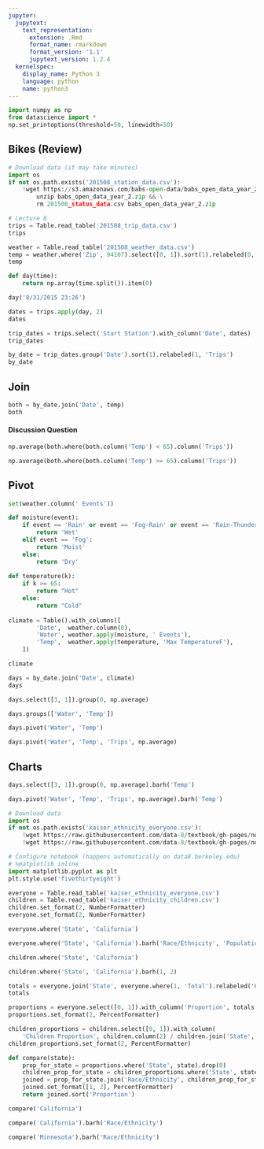 ```yaml
---
jupyter:
  jupytext:
    text_representation:
      extension: .Rmd
      format_name: rmarkdown
      format_version: '1.1'
      jupytext_version: 1.2.4
  kernelspec:
    display_name: Python 3
    language: python
    name: python3
---
```


```python
import numpy as np
from datascience import *
np.set_printoptions(threshold=50, linewidth=50)
```

## Bikes (Review)

```python
# Download data (it may take minutes)
import os
if not os.path.exists('201508_station_data.csv'):
    !wget https://s3.amazonaws.com/babs-open-data/babs_open_data_year_2.zip && \
        unzip babs_open_data_year_2.zip && \
        rm 201508_status_data.csv babs_open_data_year_2.zip
```

```python
# Lecture 8
trips = Table.read_table('201508_trip_data.csv')
trips
```

```python
weather = Table.read_table('201508_weather_data.csv')
temp = weather.where('Zip', 94107).select([0, 1]).sort(1).relabeled(0, 'Date').relabeled(1, 'Temp')
temp
```

```python
def day(time):
    return np.array(time.split()).item(0)

day('8/31/2015 23:26')
```

```python
dates = trips.apply(day, 2)
dates
```

```python
trip_dates = trips.select('Start Station').with_column('Date', dates)
trip_dates
```

```python
by_date = trip_dates.group('Date').sort(1).relabeled(1, 'Trips')
by_date
```

## Join

```python
both = by_date.join('Date', temp)
both
```

#### Discussion Question

```python
np.average(both.where(both.column('Temp') < 65).column('Trips'))
```

```python
np.average(both.where(both.column('Temp') >= 65).column('Trips'))
```

## Pivot

```python
set(weather.column(' Events'))
```

```python
def moisture(event):
    if event == 'Rain' or event == 'Fog-Rain' or event == 'Rain-Thunderstorm':
        return 'Wet'
    elif event == 'Fog':
        return 'Moist'
    else:
        return 'Dry'
    
def temperature(k):
    if k >= 65:
        return "Hot"
    else:
        return "Cold"
    
climate = Table().with_columns([
        'Date',  weather.column(0),
        'Water', weather.apply(moisture, ' Events'),
        'Temp',  weather.apply(temperature, 'Max TemperatureF'),
    ])

climate
```

```python
days = by_date.join('Date', climate)
days
```

```python
days.select([3, 1]).group(0, np.average)
```

```python
days.groups(['Water', 'Temp'])
```

```python
days.pivot('Water', 'Temp')
```

```python
days.pivot('Water', 'Temp', 'Trips', np.average)
```

## Charts

```python
days.select([3, 1]).group(0, np.average).barh('Temp')
```

```python
days.pivot('Water', 'Temp', 'Trips', np.average).barh('Temp')
```

```python
# Download data
import os
if not os.path.exists('kaiser_ethnicity_everyone.csv'):
    !wget https://raw.githubusercontent.com/data-8/textbook/gh-pages/notebooks/kaiser_ethnicity_everyone.csv
    !wget https://raw.githubusercontent.com/data-8/textbook/gh-pages/notebooks/kaiser_ethnicity_children.csv
```

```python
# Configure notebook (happens automatically on data8.berkeley.edu)
# %matplotlib inline
import matplotlib.pyplot as plt
plt.style.use('fivethirtyeight')
```

```python
everyone = Table.read_table('kaiser_ethnicity_everyone.csv')
children = Table.read_table('kaiser_ethnicity_children.csv')
children.set_format(2, NumberFormatter)
everyone.set_format(2, NumberFormatter)
```

```python
everyone.where('State', 'California')
```

```python
everyone.where('State', 'California').barh('Race/Ethnicity', 'Population')
```

```python
children.where('State', 'California')
```

```python
children.where('State', 'California').barh(1, 2)
```

```python
totals = everyone.join('State', everyone.where(1, 'Total').relabeled('Population', 'State Total')).drop(3)
totals
```

```python
proportions = everyone.select([0, 1]).with_column('Proportion', totals.column(2)/totals.column(3))
proportions.set_format(2, PercentFormatter)
```

```python
children_proportions = children.select([0, 1]).with_column(
    'Children Proportion', children.column(2) / children.join('State', children.where(1, 'Total')).column(4))
children_proportions.set_format(2, PercentFormatter)
```

```python
def compare(state):
    prop_for_state = proportions.where('State', state).drop(0)
    children_prop_for_state = children_proportions.where('State', state).drop(0)
    joined = prop_for_state.join('Race/Ethnicity', children_prop_for_state)
    joined.set_format([1, 2], PercentFormatter)
    return joined.sort('Proportion')

compare('California')
```

```python
compare('California').barh('Race/Ethnicity')
```

```python
compare('Minnesota').barh('Race/Ethnicity')
```
